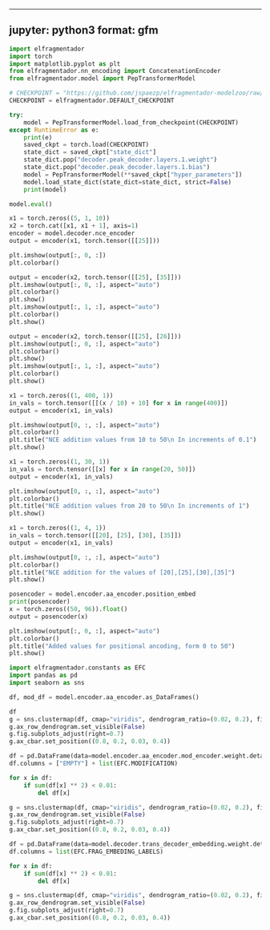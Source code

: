 ______________________________________________________________________

## jupyter: python3 format: gfm

```python
import elfragmentador
import torch
import matplotlib.pyplot as plt
from elfragmentador.nn_encoding import ConcatenationEncoder
from elfragmentador.model import PepTransformerModel

# CHECKPOINT = "https://github.com/jspaezp/elfragmentador-modelzoo/raw/main/0.50.0b14/0.50.0b14_onecycle_10e_96_120_val_l%3D0.141270_epoch%3D009.ckpt"
CHECKPOINT = elfragmentador.DEFAULT_CHECKPOINT

try:
    model = PepTransformerModel.load_from_checkpoint(CHECKPOINT)
except RuntimeError as e:
    print(e)
    saved_ckpt = torch.load(CHECKPOINT)
    state_dict = saved_ckpt["state_dict"]
    state_dict.pop("decoder.peak_decoder.layers.1.weight")
    state_dict.pop("decoder.peak_decoder.layers.1.bias")
    model = PepTransformerModel(**saved_ckpt["hyper_parameters"])
    model.load_state_dict(state_dict=state_dict, strict=False)
    print(model)

model.eval()
```

```python
x1 = torch.zeros((5, 1, 10))
x2 = torch.cat([x1, x1 + 1], axis=1)
encoder = model.decoder.nce_encoder
output = encoder(x1, torch.tensor([[25]]))

plt.imshow(output[:, 0, :])
plt.colorbar()
```

```python
output = encoder(x2, torch.tensor([[25], [35]]))
plt.imshow(output[:, 0, :], aspect="auto")
plt.colorbar()
plt.show()
plt.imshow(output[:, 1, :], aspect="auto")
plt.colorbar()
plt.show()

output = encoder(x2, torch.tensor([[25], [26]]))
plt.imshow(output[:, 0, :], aspect="auto")
plt.colorbar()
plt.show()
plt.imshow(output[:, 1, :], aspect="auto")
plt.colorbar()
plt.show()
```

```python
x1 = torch.zeros((1, 400, 1))
in_vals = torch.tensor([[(x / 10) + 10] for x in range(400)])
output = encoder(x1, in_vals)

plt.imshow(output[0, :, :], aspect="auto")
plt.colorbar()
plt.title("NCE addition values from 10 to 50\n In increments of 0.1")
plt.show()

x1 = torch.zeros((1, 30, 1))
in_vals = torch.tensor([[x] for x in range(20, 50)])
output = encoder(x1, in_vals)

plt.imshow(output[0, :, :], aspect="auto")
plt.colorbar()
plt.title("NCE addition values from 20 to 50\n In increments of 1")
plt.show()
```

```python
x1 = torch.zeros((1, 4, 1))
in_vals = torch.tensor([[20], [25], [30], [35]])
output = encoder(x1, in_vals)

plt.imshow(output[0, :, :], aspect="auto")
plt.colorbar()
plt.title("NCE addition for the values of [20],[25],[30],[35]")
plt.show()
```

```python
posencoder = model.encoder.aa_encoder.position_embed
print(posencoder)
x = torch.zeros((50, 96)).float()
output = posencoder(x)

plt.imshow(output[:, 0, :], aspect="auto")
plt.colorbar()
plt.title("Added values for positional ancoding, form 0 to 50")
plt.show()
```

```python
import elfragmentador.constants as EFC
import pandas as pd
import seaborn as sns

df, mod_df = model.encoder.aa_encoder.as_DataFrames()

df
g = sns.clustermap(df, cmap="viridis", dendrogram_ratio=(0.02, 0.2), figsize=(8, 4))
g.ax_row_dendrogram.set_visible(False)
g.fig.subplots_adjust(right=0.7)
g.ax_cbar.set_position((0.8, 0.2, 0.03, 0.4))
```

```python
df = pd.DataFrame(data=model.encoder.aa_encoder.mod_encoder.weight.detach().numpy().T)
df.columns = ["EMPTY"] + list(EFC.MODIFICATION)

for x in df:
    if sum(df[x] ** 2) < 0.01:
        del df[x]

g = sns.clustermap(df, cmap="viridis", dendrogram_ratio=(0.02, 0.2), figsize=(8, 4))
g.ax_row_dendrogram.set_visible(False)
g.fig.subplots_adjust(right=0.7)
g.ax_cbar.set_position((0.8, 0.2, 0.03, 0.4))
```

```python
df = pd.DataFrame(data=model.decoder.trans_decoder_embedding.weight.detach().numpy().T)
df.columns = list(EFC.FRAG_EMBEDING_LABELS)

for x in df:
    if sum(df[x] ** 2) < 0.01:
        del df[x]

g = sns.clustermap(df, cmap="viridis", dendrogram_ratio=(0.02, 0.2), figsize=(8, 4))
g.ax_row_dendrogram.set_visible(False)
g.fig.subplots_adjust(right=0.7)
g.ax_cbar.set_position((0.8, 0.2, 0.03, 0.4))
```
